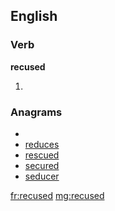 ==English==

===Verb===
'''recused'''

# {{past of|[[recuse]]}}

===Anagrams===
* {{alphagram|cdeersu}}
* [[reduces#English|reduces]]
* [[rescued#English|rescued]]
* [[secured#English|secured]]
* [[seducer#English|seducer]]

[[fr:recused]]
[[mg:recused]]